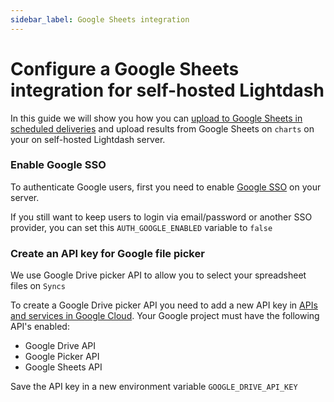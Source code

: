 ```yaml
---
sidebar_label: Google Sheets integration
---
```


# Configure a Google Sheets integration for self-hosted Lightdash

In this guide we will show you how you can [upload to Google Sheets in scheduled deliveries](https://docs.lightdash.com/guides/how-to-create-syncs) and
upload results from Google Sheets on `charts` on your on self-hosted Lightdash server.

### Enable Google SSO

To authenticate Google users, first you need to enable [Google SSO](https://docs.lightdash.com/self-host/customize-deployment/use-sso-login-for-self-hosted-lightdash#google) on your server.

If you still want to keep users to login via email/password or another SSO provider, you can set this `AUTH_GOOGLE_ENABLED` variable to `false`

### Create an API key for Google file picker

We use Google Drive picker API to allow you to select your spreadsheet files on `Syncs`

To create a Google Drive picker API you need to add a new API key in [APIs and services in Google Cloud](https://console.cloud.google.com/apis/credentials). Your Google project must have the following API's enabled:

-   Google Drive API
-   Google Picker API
-   Google Sheets API

Save the API key in a new environment variable `GOOGLE_DRIVE_API_KEY`
